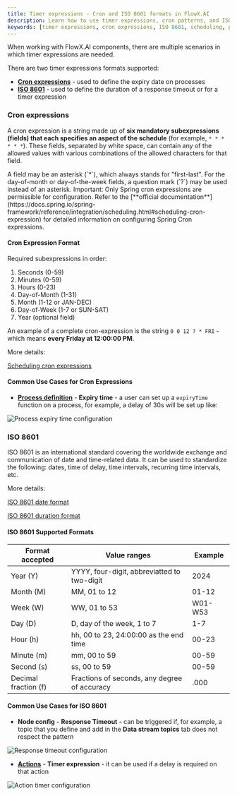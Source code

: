 ```yaml
---
title: Timer expressions - Cron and ISO 8601 formats in FlowX.AI
description: Learn how to use timer expressions, cron patterns, and ISO 8601 duration formats in FlowX.AI components
keywords: [timer expressions, cron expressions, ISO 8601, scheduling, process expiry, response timeout, timer delay, Spring cron]
---
```


When working with FlowX.AI components, there are multiple scenarios in which timer expressions are needed.

There are two timer expressions formats supported:

* [**Cron expressions**](#cron-expressions) - used to define the expiry date on processes
* [**ISO 8601**](#iso-8601) - used to define the duration of a response timeout or for a timer expression

### Cron expressions

A cron expression is a string made up of **six mandatory subexpressions (fields) that each specifies an aspect of the schedule** (for example, `* * * * * *`). These fields, separated by white space, can contain any of the allowed values with various combinations of the allowed characters for that field.

<Info>
A field may be an asterisk (`*`), which always stands for "first-last". For the day-of-month or day-of-the-week fields, a question mark (`?`) may be used instead of an asterisk.
</Info>

<Warning>
Important: Only Spring cron expressions are permissible for configuration. Refer to the [**official documentation**](https://docs.spring.io/spring-framework/reference/integration/scheduling.html#scheduling-cron-expression) for detailed information on configuring Spring Cron expressions.
</Warning>

#### Cron Expression Format

Required subexpressions in order:

1. Seconds (0-59)
2. Minutes (0-59)
3. Hours (0-23)
4. Day-of-Month (1-31)
5. Month (1-12 or JAN-DEC)
6. Day-of-Week (1-7 or SUN-SAT)
7. Year (optional field)

An example of a complete cron-expression is the string `0 0 12 ? * FRI` - which means **every Friday at 12:00:00 PM**.

More details:

[Scheduling cron expressions](https://docs.spring.io/spring-framework/docs/current/reference/html/integration.html#scheduling-cron-expression)

#### Common Use Cases for Cron Expressions

* [**Process definition**](../../../building-blocks/process/process-definition) - **Expiry time** - a user can set up a `expiryTime` function on a process, for example, a delay of 30s will be set up like:

<Frame>

![Process expiry time configuration](https://s3.eu-west-1.amazonaws.com/docx.flowx.ai/release34/timer_process_settings.png)

</Frame>

### ISO 8601

ISO 8601 is an international standard covering the worldwide exchange and communication of date and time-related data. It can be used to standardize the following: dates, time of delay, time intervals, recurring time intervals, etc.

More details:

[ISO 8601 date format](https://www.digi.com/resources/documentation/digidocs/90001488-13/reference/r_iso_8601_date_format.htm)

[ISO 8601 duration format](https://www.digi.com/resources/documentation/digidocs//90001488-13/reference/r_iso_8601_duration_format.htm)

#### ISO 8601 Supported Formats

| Format accepted      | Value ranges                                 | Example |
| -------------------- | -------------------------------------------- | ------- |
| Year (Y)             | YYYY, four-digit, abbreviatted to two-digit  | 2024    |
| Month (M)            | MM, 01 to 12                                 | 01-12   |
| Week (W)             | WW, 01 to 53                                 | W01-W53 |
| Day (D)              | D, day of the week, 1 to 7                   | 1-7     |
| Hour (h)             | hh, 00 to 23, 24:00:00 as the end time       | 00-23   |
| Minute (m)           | mm, 00 to 59                                 | 00-59   |
| Second (s)           | ss, 00 to 59                                 | 00-59   |
| Decimal fraction (f) | Fractions of seconds, any degree of accuracy | .000    |

#### Common Use Cases for ISO 8601

* **Node config** - **Response Timeout** - can be triggered if, for example, a topic that you define and add in the **Data stream topics** tab does not respect the pattern

<Frame>

![Response timeout configuration](https://s3.eu-west-1.amazonaws.com/docx.flowx.ai/platform-overview/frameworks-and-standards/timer_response_timeout.png)

</Frame>

* [**Actions**](../../actions/actions) - **Timer expression** - it can be used if a delay is required on that action

<Frame>

![Action timer configuration](https://s3.eu-west-1.amazonaws.com/docx.flowx.ai/platform-overview/frameworks-and-standards/timer_action_edit.png)

</Frame>